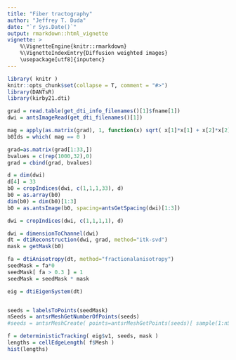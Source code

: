 ```yaml
---
title: "Fiber tractography"
author: "Jeffrey T. Duda"
date: "`r Sys.Date()`"
output: rmarkdown::html_vignette
vignette: >
    %\VignetteEngine{knitr::rmarkdown}
    %\VignetteIndexEntry{Diffusion weighted images}
    \usepackage[utf8]{inputenc}
---
```


```r
library( knitr )
knitr::opts_chunk$set(collapse = T, comment = "#>")
library(DANTsR)
library(kirby21.dti)

```

```r

grad = read.table(get_dti_info_filenames()[1]$fname[1])
dwi = antsImageRead(get_dti_filenames()[1])

mag = apply(as.matrix(grad), 1, function(x) sqrt( x[1]*x[1] + x[2]*x[2] + x[3]*x[3] ) )
b0Ids = which( mag == 0 )

grad=as.matrix(grad[1:33,])
bvalues = c(rep(1000,32),0)
grad = cbind(grad, bvalues)

d = dim(dwi)
d[4] = 33
b0 = cropIndices(dwi, c(1,1,1,33), d)
b0 = as.array(b0)
dim(b0) = dim(b0)[1:3]
b0 = as.antsImage(b0, spacing=antsGetSpacing(dwi)[1:3])

dwi = cropIndices(dwi, c(1,1,1,1), d)

dwi = dimensionToChannel(dwi)
dt = dtiReconstruction(dwi, grad, method="itk-svd")
mask = getMask(b0)

fa = dtiAnisotropy(dt, method="fractionalanisotropy")
seedMask = fa*0
seedMask[ fa > 0.3 ] = 1
seedMask = seedMask * mask

eig = dtiEigenSystem(dt)


seeds = labelsToPoints(seedMask)
nSeeds = antsrMeshGetNumberOfPoints(seeds)
#seeds = antsrMeshCreate( points=antsrMeshGetPoints(seeds)[ sample(1:nSeeds)[1:1000], ])

f = deterministicTracking( eig$v1, seeds, mask )
lengths = cellEdgeLength( f$Mesh )
hist(lengths)

```
